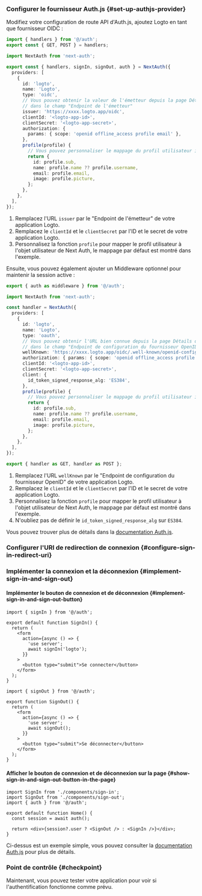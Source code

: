 

### Configurer le fournisseur Auth.js \{#set-up-authjs-provider}

<GetAppSecret />

Modifiez votre configuration de route API d'Auth.js, ajoutez Logto en tant que fournisseur OIDC :

<Tabs>

<TabItem value="v5" label="Auth.js v5">

```ts title="./app/api/auth/[...nextauth]/route.ts"
import { handlers } from '@/auth';
export const { GET, POST } = handlers;
```

```ts title="./auth.ts"
import NextAuth from 'next-auth';

export const { handlers, signIn, signOut, auth } = NextAuth({
  providers: [
    {
      id: 'logto',
      name: 'Logto',
      type: 'oidc',
      // Vous pouvez obtenir la valeur de l'émetteur depuis la page Détails de l'application Logto,
      // dans le champ "Endpoint de l'émetteur"
      issuer: 'https://xxxx.logto.app/oidc',
      clientId: '<logto-app-id>',
      clientSecret: '<logto-app-secret>',
      authorization: {
        params: { scope: 'openid offline_access profile email' },
      },
      profile(profile) {
        // Vous pouvez personnaliser le mappage du profil utilisateur ici
        return {
          id: profile.sub,
          name: profile.name ?? profile.username,
          email: profile.email,
          image: profile.picture,
        };
      },
    },
  ],
});
```

1. Remplacez l'URL `issuer` par le "Endpoint de l'émetteur" de votre application Logto.
2. Remplacez le `clientId` et le `clientSecret` par l'ID et le secret de votre application Logto.
3. Personnalisez la fonction `profile` pour mapper le profil utilisateur à l'objet utilisateur de Next Auth, le mappage par défaut est montré dans l'exemple.

Ensuite, vous pouvez également ajouter un Middleware optionnel pour maintenir la session active :

```ts title="./middleware.ts"
export { auth as middleware } from '@/auth';
```

</TabItem>

<TabItem value="v4" label="Next Auth v4">

```ts title="app/api/auth/[...nextauth]/route.ts"
import NextAuth from 'next-auth';

const handler = NextAuth({
  providers: [
    {
      id: 'logto',
      name: 'Logto',
      type: 'oauth',
      // Vous pouvez obtenir l'URL bien connue depuis la page Détails de l'application Logto,
      // dans le champ "Endpoint de configuration du fournisseur OpenID"
      wellKnown: 'https://xxxx.logto.app/oidc/.well-known/openid-configuration',
      authorization: { params: { scope: 'openid offline_access profile email' } },
      clientId: '<logto-app-id>',
      clientSecret: '<logto-app-secret>',
      client: {
        id_token_signed_response_alg: 'ES384',
      },
      profile(profile) {
        // Vous pouvez personnaliser le mappage du profil utilisateur ici
        return {
          id: profile.sub,
          name: profile.name ?? profile.username,
          email: profile.email,
          image: profile.picture,
        };
      },
    },
  ],
});

export { handler as GET, handler as POST };
```

1. Remplacez l'URL `wellKnown` par le "Endpoint de configuration du fournisseur OpenID" de votre application Logto.
2. Remplacez le `clientId` et le `clientSecret` par l'ID et le secret de votre application Logto.
3. Personnalisez la fonction `profile` pour mapper le profil utilisateur à l'objet utilisateur de Next Auth, le mappage par défaut est montré dans l'exemple.
4. N'oubliez pas de définir le `id_token_signed_response_alg` sur `ES384`.

</TabItem>

</Tabs>

Vous pouvez trouver plus de détails dans la [documentation Auth.js](https://authjs.dev/getting-started/installation).

### Configurer l'URI de redirection de connexion \{#configure-sign-in-redirect-uri}

<SignInFlowSummary />

<AssumingUrl />

<ConfigureRedirectUri
  figureSrc={redirectUriFigure}
  redirectUri="http://localhost:3000/api/auth/callback/logto"
/>

### Implémenter la connexion et la déconnexion \{#implement-sign-in-and-sign-out}

#### Implémenter le bouton de connexion et de déconnexion \{#implement-sign-in-and-sign-out-button}

```tsx title="app/components/sign-in.tsx"
import { signIn } from '@/auth';

export default function SignIn() {
  return (
    <form
      action={async () => {
        'use server';
        await signIn('logto');
      }}
    >
      <button type="submit">Se connecter</button>
    </form>
  );
}
```

```tsx title="app/components/sign-out.tsx"
import { signOut } from '@/auth';

export function SignOut() {
  return (
    <form
      action={async () => {
        'use server';
        await signOut();
      }}
    >
      <button type="submit">Se déconnecter</button>
    </form>
  );
}
```

#### Afficher le bouton de connexion et de déconnexion sur la page \{#show-sign-in-and-sign-out-button-in-the-page}

```tsx title="app/page.tsx"
import SignIn from './components/sign-in';
import SignOut from './components/sign-out';
import { auth } from '@/auth';

export default function Home() {
  const session = await auth();

  return <div>{session?.user ? <SignOut /> : <SignIn />}</div>;
}
```

Ci-dessus est un exemple simple, vous pouvez consulter la [documentation Auth.js](https://authjs.dev/getting-started/session-management/login) pour plus de détails.

### Point de contrôle \{#checkpoint}

Maintenant, vous pouvez tester votre application pour voir si l'authentification fonctionne comme prévu.
